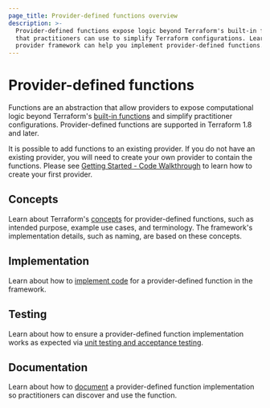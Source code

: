 ```yaml
---
page_title: Provider-defined functions overview
description: >-
  Provider-defined functions expose logic beyond Terraform's built-in functions
  that practitioners can use to simplify Terraform configurations. Learn how the
  provider framework can help you implement provider-defined functions.
---
```



# Provider-defined functions

Functions are an abstraction that allow providers to expose computational logic beyond Terraform's [built-in functions](/terraform/language/functions) and simplify practitioner configurations. Provider-defined functions are supported in Terraform 1.8 and later.

<Note>

It is possible to add functions to an existing provider. If you do not have an existing provider, you will need to create your own provider to contain the functions. Please see [Getting Started - Code Walkthrough](/terraform/plugin/framework/getting-started/code-walkthrough) to learn how to create your first provider.

</Note>

## Concepts

Learn about Terraform's [concepts](/terraform/plugin/framework/functions/concepts) for provider-defined functions, such as intended purpose, example use cases, and terminology. The framework's implementation details, such as naming, are based on these concepts.

## Implementation

Learn about how to [implement code](/terraform/plugin/framework/functions/implementation) for a provider-defined function in the framework.

## Testing

Learn about how to ensure a provider-defined function implementation works as expected via [unit testing and acceptance testing](/terraform/plugin/framework/functions/testing).

## Documentation

Learn about how to [document](/terraform/plugin/framework/functions/documentation) a provider-defined function implementation so practitioners can discover and use the function.
